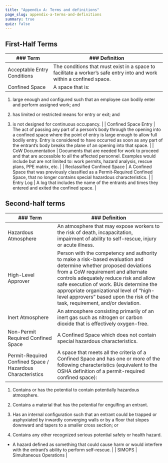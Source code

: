 ```yaml
---
title: "Appendix A: Terms and definitions"
page_slug: appendix-a-terms-and-definitions
summary: true
quiz: false
---
```

<section className="content-chunk" aria-labelledby="First-Half-Terms-694t" data-subsection-id="First-Half-Terms-694t" data-show-header="false">

<h2 className="sr-only" id="First-Half-Terms-694t">First-Half Terms</h2>

| ### **Term** | ### **Definition** |
| --- | --- |
| Acceptable Entry Conditions | The conditions that must exist in a space to facilitate a worker’s safe entry into and work within a confined space. |
| Confined Space | A space that is:

1.  large enough and configured such that an employee can bodily enter and perform assigned work; and

2.  has limited or restricted means for entry or exit; and

3.  is not designed for continuous occupancy. |
| Confined Space Entry | The act of passing any part of a person’s body through the opening into a confined space where the point of entry is large enough to allow full bodily entry. Entry is considered to have occurred as soon as any part of the entrant’s body breaks the plane of an opening into that space. |
| CoW Documentation | Documents that are needed for work to proceed and that are accessible to all the affected personnel. Examples would include but are not limited to: work permits, hazard analysis, rescue plans, PPE matrix, etc. |
| Reclassified Confined Space | A Confined Space that was previously classified as a Permit-Required Confined Space, that no longer contains special hazardous characteristics. |
| Entry Log | A log that includes the name of the entrants and times they entered and exited the confined space. |

</section>

<section className="content-chunk" aria-labelledby="Second-half-terms-695t" data-subsection-id="Second-half-terms-695t" data-show-header="false">

<h2 className="sr-only" id="Second-half-terms-695t">Second-half terms</h2>

| ### **Term** | ### **Definition** |
| --- | --- |
| Hazardous Atmosphere | An atmosphere that may expose workers to the risk of death, incapacitation, impairment of ability to self-rescue, injury or acute illness. |
| High-Level Approver | Person with the competency and authority to make a risk-based evaluation and determine whether proposed deviations from a CoW requirement and alternate controls adequately reduce risk and allow safe execution of work. BUs determine the appropriate organizational level of “high-level approvers” based upon the risk of the task, requirement, and/or deviation. |
| Inert Atmosphere | An atmosphere consisting primarily of an inert gas such as nitrogen or carbon dioxide that is effectively oxygen-free. |
| Non-Permit Required Confined Space | A Confined Space which does not contain special hazardous characteristics. |
| Permit-Required Confined Space / Hazardous Characteristics | A space that meets all the criteria of a Confined Space and has one or more of the following characteristics (equivalent to the OSHA definition of a permit-required confined space):

1.  Contains or has the potential to contain potentially hazardous atmosphere.

2.  Contains a material that has the potential for engulfing an entrant.

3.  Has an internal configuration such that an entrant could be trapped or asphyxiated by inwardly converging walls or by a floor that slopes downward and tapers to a smaller cross section; or

4.  Contains any other recognized serious potential safety or health hazard.

* A hazard defined as something that could cause harm or would interfere with the entrant’s ability to perform self-rescue. |
| SIMOPS | Simultaneous Operations |

</section>


